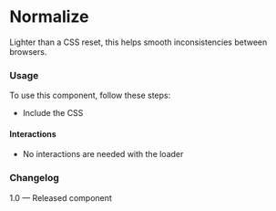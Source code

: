 
<Meta of={NormalizeStories} />

# Normalize

Lighter than a CSS reset, this helps smooth inconsistencies between browsers.

<Canvas>
  <Story of={NormalizeStories.DefaultNormalize} />
</Canvas>

### Usage

To use this component, follow these steps:

* Include the CSS

#### Interactions

* No interactions are needed with the loader

### Changelog

1.0 — Released component

